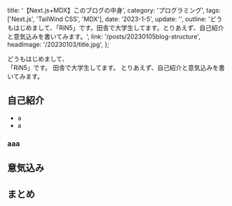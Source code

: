 
  title: '【Next.js+MDX】このブログの中身',
  category: 'プログラミング',
  tags: ['Next.js', 'TailWind CSS', 'MDX'],
  date: '2023-1-5',
  update: '',
  outline:
    'どうもはじめまして、「RiN5」です。田舎で大学生してます。とりあえず、自己紹介と意気込みを書いてみます。',
  link: '/posts/20230105blog-structure',
  headImage: '/20230103/title.jpg',
};

どうもはじめまして、  
「RiN5」です。
田舎で大学生してます。
とりあえず、自己紹介と意気込みを書いてみます。

## 自己紹介

- a
- a

### aaa

## 意気込み

## まとめ

<Meta title={meta.title} description={meta.outline} url={meta.link}></Meta>
